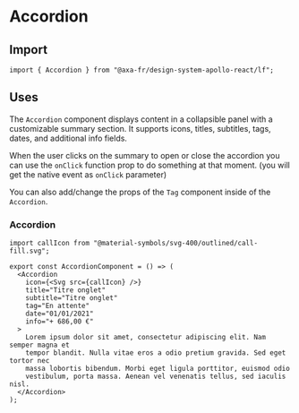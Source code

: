 
<Meta of={AccordionStories} name="Accordion (LF)" />

# Accordion

## Import

```tsx
import { Accordion } from "@axa-fr/design-system-apollo-react/lf";
```

## Uses

The `Accordion` component displays content in a collapsible panel with a customizable summary section. It supports icons, titles, subtitles, tags, dates, and additional info fields.

When the user clicks on the summary to open or close the accordion you can use the `onClick` function prop to do something at that moment. (you will get the native event as `onClick` parameter)

You can also add/change the props of the `Tag` component inside of the `Accordion`.

### Accordion

```tsx
import callIcon from "@material-symbols/svg-400/outlined/call-fill.svg";

export const AccordionComponent = () => (
  <Accordion
    icon={<Svg src={callIcon} />}
    title="Titre onglet"
    subtitle="Titre onglet"
    tag="En attente"
    date="01/01/2021"
    info="+ 686,00 €"
  >
    Lorem ipsum dolor sit amet, consectetur adipiscing elit. Nam semper magna et
    tempor blandit. Nulla vitae eros a odio pretium gravida. Sed eget tortor nec
    massa lobortis bibendum. Morbi eget ligula porttitor, euismod odio
    vestibulum, porta massa. Aenean vel venenatis tellus, sed iaculis nisl.
  </Accordion>
);
```

<Canvas of={AccordionStories.AccordionStory} />

<Controls of={AccordionStories.AccordionStory} />
